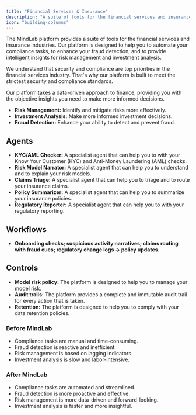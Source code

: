```yaml
---
title: "Financial Services & Insurance"
description: "A suite of tools for the financial services and insurance industries."
icon: "building-columns"
---
```


The MindLab platform provides a suite of tools for the financial services and insurance industries. Our platform is designed to help you to automate your compliance tasks, to enhance your fraud detection, and to provide intelligent insights for risk management and investment analysis.

We understand that security and compliance are top priorities in the financial services industry. That's why our platform is built to meet the strictest security and compliance standards.

Our platform takes a data-driven approach to finance, providing you with the objective insights you need to make more informed decisions.

-   **Risk Management:** Identify and mitigate risks more effectively.
-   **Investment Analysis:** Make more informed investment decisions.
-   **Fraud Detection:** Enhance your ability to detect and prevent fraud.

## Agents

-   **KYC/AML Checker:** A specialist agent that can help you to with your Know Your Customer (KYC) and Anti-Money Laundering (AML) checks.
-   **Risk Model Narrator:** A specialist agent that can help you to understand and to explain your risk models.
-   **Claims Triage:** A specialist agent that can help you to triage and to route your insurance claims.
-   **Policy Summarizer:** A specialist agent that can help you to summarize your insurance policies.
-   **Regulatory Reporter:** A specialist agent that can help you to with your regulatory reporting.

## Workflows

-   **Onboarding checks; suspicious activity narratives; claims routing with fraud cues; regulatory change logs → policy updates.**

## Controls

-   **Model risk policy:** The platform is designed to help you to manage your model risk.
-   **Audit trails:** The platform provides a complete and immutable audit trail for every action that is taken.
-   **Retention:** The platform is designed to help you to comply with your data retention policies.

### Before MindLab

-   Compliance tasks are manual and time-consuming.
-   Fraud detection is reactive and inefficient.
-   Risk management is based on lagging indicators.
-   Investment analysis is slow and labor-intensive.

### After MindLab

-   Compliance tasks are automated and streamlined.
-   Fraud detection is more proactive and effective.
-   Risk management is more data-driven and forward-looking.
-   Investment analysis is faster and more insightful.